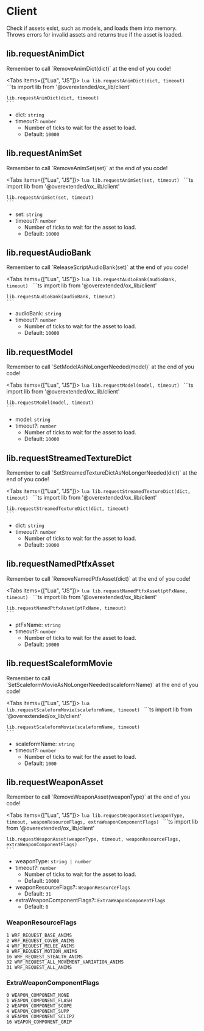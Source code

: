 
# Client

Check if assets exist, such as models, and loads them into memory.  
Throws errors for invalid assets and returns true if the asset is loaded.

## lib.requestAnimDict

<Callout>
    Remember to call `RemoveAnimDict(dict)` at the end of you code!
</Callout>

<Tabs items={["Lua", "JS"]}>
  <Tab>
    ```lua
    lib.requestAnimDict(dict, timeout)
    ```
  </Tab>
  <Tab>
    ```ts
    import lib from '@overextended/ox_lib/client'

    lib.requestAnimDict(dict, timeout)
    ```
  </Tab>
</Tabs>

- dict: `string`
- timeout?: `number`
  - Number of ticks to wait for the asset to load.
  - Default: `10000`

## lib.requestAnimSet

<Callout>
    Remember to call `RemoveAnimSet(set)` at the end of you code!
</Callout>

<Tabs items={["Lua", "JS"]}>
  <Tab>
    ```lua
    lib.requestAnimSet(set, timeout)
    ```
  </Tab>
  <Tab>
    ```ts
    import lib from '@overextended/ox_lib/client'

    lib.requestAnimSet(set, timeout)
    ```
  </Tab>
</Tabs>

- set: `string`
- timeout?: `number`
  - Number of ticks to wait for the asset to load.
  - Default: `10000`

## lib.requestAudioBank

<Callout>
    Remember to call `ReleaseScriptAudioBank(set)` at the end of you code!
</Callout>

<Tabs items={["Lua", "JS"]}>
  <Tab>
    ```lua
    lib.requestAudioBank(audioBank, timeout)
    ```
  </Tab>
  <Tab>
    ```ts
    import lib from '@overextended/ox_lib/client'

    lib.requestAudioBank(audioBank, timeout)
    ```
  </Tab>
</Tabs>

- audioBank: `string`
- timeout?: `number`
  - Number of ticks to wait for the asset to load.
  - Default: `10000`

## lib.requestModel

<Callout>
    Remember to call `SetModelAsNoLongerNeeded(model)` at the end of you code!
</Callout>

<Tabs items={["Lua", "JS"]}>
  <Tab>
    ```lua
    lib.requestModel(model, timeout)
    ```
  </Tab>
  <Tab>
    ```ts
    import lib from '@overextended/ox_lib/client'

    lib.requestModel(model, timeout)
    ```
  </Tab>
</Tabs>

- model: `string`
- timeout?: `number`
  - Number of ticks to wait for the asset to load.
  - Default: `10000`

## lib.requestStreamedTextureDict

<Callout>
    Remember to call `SetStreamedTextureDictAsNoLongerNeeded(dict)` at the end of you code!
</Callout>

<Tabs items={["Lua", "JS"]}>
  <Tab>
    ```lua
    lib.requestStreamedTextureDict(dict, timeout)
    ```
  </Tab>
  <Tab>
    ```ts
    import lib from '@overextended/ox_lib/client'

    lib.requestStreamedTextureDict(dict, timeout)
    ```
  </Tab>
</Tabs>

- dict: `string`
- timeout?: `number`
  - Number of ticks to wait for the asset to load.
  - Default: `10000`

## lib.requestNamedPtfxAsset

<Callout>
    Remember to call `RemoveNamedPtfxAsset(dict)` at the end of you code!
</Callout>

<Tabs items={["Lua", "JS"]}>
  <Tab>
    ```lua
    lib.requestNamedPtfxAsset(ptFxName, timeout)
    ```
  </Tab>
  <Tab>
    ```ts
    import lib from '@overextended/ox_lib/client'

    lib.requestNamedPtfxAsset(ptFxName, timeout)
    ```
  </Tab>
</Tabs>

- ptFxName: `string`
- timeout?: `number`
  - Number of ticks to wait for the asset to load.
  - Default: `10000`

## lib.requestScaleformMovie

<Callout>
    Remember to call `SetScaleformMovieAsNoLongerNeeded(scaleformName)` at the end of you code!
</Callout>

<Tabs items={["Lua", "JS"]}>
  <Tab>
    ```lua
    lib.requestScaleformMovie(scaleformName, timeout)
    ```
  </Tab>
  <Tab>
    ```ts
    import lib from '@overextended/ox_lib/client'

    lib.requestScaleformMovie(scaleformName, timeout)
    ```
  </Tab>
</Tabs>

- scaleformName: `string`
- timeout?: `number`
  - Number of ticks to wait for the asset to load.
  - Default: `1000`

## lib.requestWeaponAsset

<Callout>
    Remember to call `RemoveWeaponAsset(weaponType)` at the end of you code!
</Callout>

<Tabs items={["Lua", "JS"]}>
  <Tab>
    ```lua
    lib.requestWeaponAsset(weaponType, timeout, weaponResourceFlags, extraWeaponComponentFlags)
    ```
  </Tab>
  <Tab>
    ```ts
    import lib from '@overextended/ox_lib/client'

    lib.requestWeaponAsset(weaponType, timeout, weaponResourceFlags, extraWeaponComponentFlags)
    ```
  </Tab>
</Tabs>

- weaponType: `string | number`
- timeout?: `number`
  - Number of ticks to wait for the asset to load.
  - Default: `10000`
- weaponResourceFlags?: `WeaponResourceFlags`
  - Default: `31`
- extraWeaponComponentFlags?: `ExtraWeaponComponentFlags`
  - Default: `0`

### WeaponResourceFlags

```
1 WRF_REQUEST_BASE_ANIMS
2 WRF_REQUEST_COVER_ANIMS
4 WRF_REQUEST_MELEE_ANIMS
8 WRF_REQUEST_MOTION_ANIMS
16 WRF_REQUEST_STEALTH_ANIMS
32 WRF_REQUEST_ALL_MOVEMENT_VARIATION_ANIMS
31 WRF_REQUEST_ALL_ANIMS
```

### ExtraWeaponComponentFlags

```
0 WEAPON_COMPONENT_NONE
1 WEAPON_COMPONENT_FLASH
2 WEAPON_COMPONENT_SCOPE
4 WEAPON_COMPONENT_SUPP
8 WEAPON_COMPONENT_SCLIP2
16 WEAPON_COMPONENT_GRIP
```

